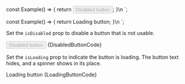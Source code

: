 
const Example() => {
	return <Button disabled={true}>Disabled button</Button>;
}\n
`;

const Example() => {
	return <LoadingButton isLoading>Loading button</Button>;
}\n
`;

<Section
	title="Disabled"
	contained={true}
	border={true}
	style={{ paddingRight: 0, paddingLeft: 0 }}
>
	<p>
		Set the <Code small={true}>isDisabled</Code> prop to disable a button
		that is not usable.
	</p>
	<Preview wrapper={true}>
		<Button disabled={true}>Disabled button</Button>
	</Preview>
	<Snippet language="js">{DisabledButtonCode}</Snippet>
</Section>

<Section
	title="Loading"
	contained={true}
	style={{ paddingRight: 0, paddingBottom: 0, paddingLeft: 0 }}
>
	<p>
		Set the <Code small={true}>isLoading</Code> prop to indicate the button
		is loading. The button text hides, and a spinner shows in its place.
	</p>
	<Preview wrapper={true}>
		<LoadingButton isLoading={true}>Loading button</LoadingButton>
	</Preview>
	<Snippet language="js">{LoadingButtonCode}</Snippet>
</Section>
